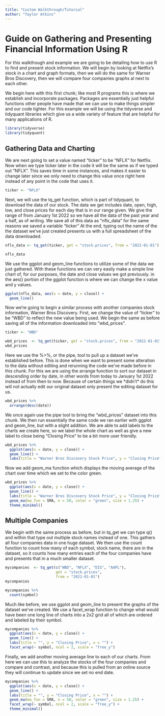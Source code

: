 ```yaml
---
title: "Custom Walkthrough/Tutorial"
author: "Taylor Atkins"
---
```


# Guide on Gathering and Presenting Financial Information Using R

For this walkthough and example we are going to be detailing how to use R to find and present stock information. We will begin by looking at Netflix's stock in a chart and graph formats, then we will do the same for Warner Bros Discovery, then we will compare four companies graphs al next to each other.

We begin here with this first chunk; like most R programs this is where we establish and incorporate packages. Packages are essentially just helpful functions other people have made that we can use to make things simpler and our code tighter. For this example we will be using the tidyverse and tidyquant libraries which give us a wide variety of feature that are helpful for many applications of R.

```r

library(tidyverse)
library(tidyquant)

```

## Gathering Data and Charting

We are next going to set a value named "ticker" to be "NFLX" for Netflix. Now when we type ticker later in the code it will be the same as if we typed out "NFLX". This saves time in some instances, and makes it easier to change later since we only need to change this value once right here instead of any point in the code that uses it.

```r
ticker <- "NFLX"
```

Next, we will use the tq_get function, which is part of tidyquant, to download the data of our stock. The data we get includes date, open, high, low, and close prices for each day that is in our range given. We give the range of from January 1st 2022 so we have all the data of the past year and a half, as of writing. We save all of this data as "nflx_data" for the same reasons we saved a variable "ticker" At the end, typing out the name of the the dataset we've just created presents us with a full spreadsheet of the data downloaded.

```r
nflx_data <- tq_get(ticker, get = "stock.prices", from = "2022-01-01")

nflx_data
```

We use the ggplot and geom_line functions to utilize some of the data we just gathered. With these functions we can very easily make a simple line chart of, for our purposes, the date and close values we got previously. in the aes() portion of the ggplot function is where we can change the x value and y values.

```r
ggplot(nflx_data, aes(x = date, y = close)) +
  geom_line()
```

Now we're going to begin a similar process with another companies stock information, Warner Bros Discovery. First, we change the value of "ticker" to be "WBD" to reflect the new value being used. We begin the same as before saving all of the information downloaded into "wbd_prices".

```r
ticker <- "WBD"

wbd_prices  <- tq_get(ticker, get = "stock.prices", from = "2022-01-01")
wbd_prices
```

Here we use the %\>%, or the pipe, tool to pull up a dataset we've established before. This is done when we want to present some alteration to the data without editing and rerunning the code we've made before in this chunk. For this we are using the arrange function to sort our dataset in descending order by date, in other words from today to January 1st 2022 instead of from then to now. Because of certain things we \*didn't\* do this will not actually edit our original dataset only present the editing dataset for us.

```r
wbd_prices %>% 
  arrange(desc(date))
```

We once again use the pipe tool to bring the "wbd_prices" dataset into this chunk. We then run essentially the same code we ran earlier with ggplot and geom_line, but with a slight addition. We are able to add labels to the charts we create here, so we label the whole chart as well as give a new label to close being "Closing Price" to be a bit more user friendly.

```r
wbd_prices %>%
  ggplot(aes(x = date, y = close)) +
  geom_line() +
  labs(title = "Warner Bros Discovery Stock Price", y = "Closing Price", x = "")
```

Now we add geom_ma function which displays the moving average of the chart over time which we set to the color green.

```r
wbd_prices %>%
  ggplot(aes(x = date, y = close)) +
  geom_line() +
  labs(title = "Warner Bros Discovery Stock Price", y = "Closing Price", x = "") +
  geom_ma(ma_fun = SMA, n = 50, color = "green", size = 1.25) +
  theme_minimal()
```

## Multiple Companies

We begin with the same process as before, but in tq_get we can type q() and within that type out multiple stock names instead of one. This gathers all four companies data in one huge dataset. We then use the count function to count how many of each symbol, stock name, there are in the dataset, so it counts how many entries each of the four companies have and presents that in a much smaller dataset.

```r
mycompanies  <- tq_get(c("WBD", "NFLX", "DIS", "AAPL"), 
                       get = "stock.prices", 
                       from = "2022-01-01")
mycompanies 

mycompanies %>% 
  count(symbol)
```

Much like before, we use ggplot and geom_line to present the graphs of the dataset we've created. We use a facet_wrap function to change what would have been one long line of charts into a 2x2 grid all of which are ordered and labeled by their symbol.

```r
mycompanies %>%
  ggplot(aes(x = date, y = close)) +
  geom_line() +
  labs(title = "", y = "Closing Price", x = "") +
  facet_wrap(~ symbol, ncol = 2, scale = "free_y")
```

Finally, we add another moving average line to each of our charts. From here we can use this to analyze the stocks of the four companies and compare and contrast, and because this is pulled from an online source they will continue to update since we set no end date.

```r
mycompanies %>%
  ggplot(aes(x = date, y = close)) +
  geom_line() +
  labs(title = "", y = "Closing Price", x = "") +
  geom_ma(ma_fun = SMA, n = 50, color = "green", size = 1.25) +
  facet_wrap(~ symbol, ncol = 2, scale = "free_y") +
  theme_minimal()
```
